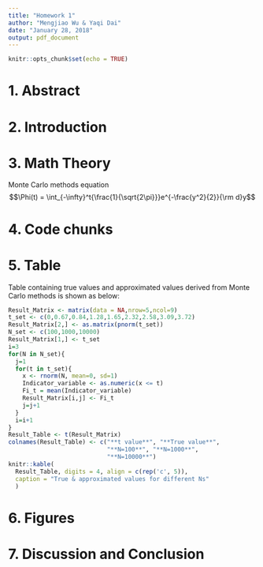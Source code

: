 ```yaml
---
title: "Homework 1"
author: "Mengjiao Wu & Yaqi Dai"
date: "January 28, 2018"
output: pdf_document
---
```


```r
knitr::opts_chunk$set(echo = TRUE)
```

# 1. Abstract


# 2. Introduction




# 3. Math Theory
Monte Carlo methods
equation
$$\Phi(t) = \int_{-\infty}^t{\frac{1}{\sqrt{2\pi}}}e^{-\frac{y^2}{2}}{\rm d}y$$



# 4. Code chunks




# 5. Table
Table containing true values and approximated values derived from Monte Carlo methods is shown as below: 
```r
Result_Matrix <- matrix(data = NA,nrow=5,ncol=9)
t_set <- c(0,0.67,0.84,1.28,1.65,2.32,2.58,3.09,3.72)
Result_Matrix[2,] <- as.matrix(pnorm(t_set))
N_set <- c(100,1000,10000)
Result_Matrix[1,] <- t_set
i=3
for(N in N_set){
  j=1
  for(t in t_set){
    x <- rnorm(N, mean=0, sd=1)
    Indicator_variable <- as.numeric(x <= t)
    Fi_t = mean(Indicator_variable)
    Result_Matrix[i,j] <- Fi_t
    j=j+1
  }
  i=i+1
}
Result_Table <- t(Result_Matrix) 
colnames(Result_Table) <- c("**t value**", "**True value**", 
                            "**N=100**", "**N=1000**", 
                            "**N=10000**")
knitr::kable(
  Result_Table, digits = 4, align = c(rep('c', 5)), 
  caption = "True & approximated values for different Ns"
  )
```

# 6. Figures




# 7. Discussion and Conclusion



